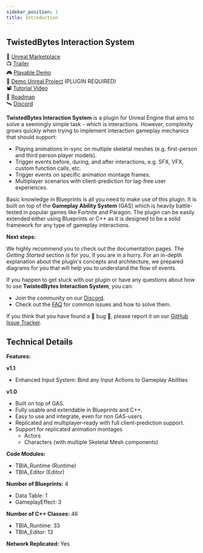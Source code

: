 ```yaml
---
sidebar_position: 1
title: Introduction
---
```


## TwistedBytes Interaction System
🛒 [Unreal Marketplace](https://www.unrealengine.com/marketplace/en-US/product/fd69a887e4894a61b05809916c9ec2b2) <br/>
📺 [Trailer](https://youtu.be/6LumTyC_160) <br/>
🎮 [Playable Demo](https://drive.google.com/drive/folders/12lCDG6TGoBTreHeardwIId3YxiQYlmP7?usp=sharing) <br/>
🔌 [Demo Unreal Project](https://drive.google.com/drive/folders/1I7TXOPM-9tHABdhWqy58TAR6-lenSy1E?usp=sharing) (PLUGIN REQUIRED) <br/>
📽 [Tutorial Video](https://www.youtube.com/watch?v=sZjdo1ueH-0) <br/>
📆 [Roadmap](https://twistedbytes-net.github.io/TBIA-Documentation/roadmap) <br/>
🛰 [Discord](https://discord.twistedbytes.net) <br/>

**TwistedBytes Interaction System** is a plugin for Unreal Engine that aims to solve a seemingly simple task - which is interactions. However, complexity grows
quickly when trying to implement interaction gameplay mechanics that should support:

- Playing animations in-sync on multiple skeletal meshes (e.g. first-person and third person player models).
- Trigger events before, during, and after interactions, e.g. SFX, VFX, custom function calls, etc.
- Trigger events on specific animation montage frames.
- Multiplayer scenarios with client-prediction for lag-free user experiences.

Basic knowledge in Blueprints is all you need to make use of this plugin. It is built on top of the **Gameplay Ability System** (GAS) which is heavily
battle-tested in popular games like Fortnite and Paragon. The plugin can be easily extended either using Blueprints or C++ as it is designed to be a solid
framework for any type of gameplay interactions.

**Next steps:**

We highly recommend you to check out the documentation pages. The *Getting Started* section is for you, if you are in a
hurry. For an in-depth explanation about the plugin's concepts and architecture, we prepared diagrams for you that will help you to understand the flow of
events.

If you happen to get stuck with our plugin or have any questions about how to use **TwistedBytes Interaction System**, you can:
- Join the community on our [Discord](https://discord.twistedbytes.net).
- Check out the [FAQ](https://twistedbytes-net.github.io/TBIA-Documentation/docs/faq/) for common issues and how to solve them.

If you think that you have found a 🐞 bug 🐞, please report it on our [GitHub Issue Tracker](https://github.com/twistedbytes-net/TBIA-Documentation/issues).

## Technical Details

**Features:**

**v1.1**
- Enhanced Input System: Bind any Input Actions to Gameplay Abilities 

**v1.0**
- Built on top of GAS.
- Fully usable and extendable in Blueprints and C++.
- Easy to use and integrate, even for non GAS-users
- Replicated and multiplayer-ready with full client-prediction support.
- Support for replicated animation montages
  - Actors
  - Characters (with multiple Skeletal Mesh components)

**Code Modules:**
- TBIA_Runtime (Runtime)
- TBIA_Editor (Editor)

**Number of Blueprints:** 4
- Data Table: 1
- GameplayEffect: 3

**Number of C++ Classes:** 46
- TBIA_Runtime: 33
- TBIA_Editor: 13

**Network Replicated:** Yes
